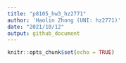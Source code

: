 ```yaml
---
title: "p8105_hw3_hz2771"
author: 'Haolin Zhong (UNI: hz2771)'
date: "2021/10/12"
output: github_document
---
```


```r
knitr::opts_chunk$set(echo = TRUE)
```

